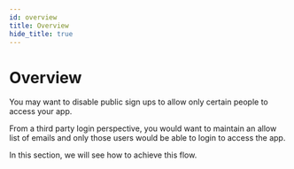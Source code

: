 ```yaml
---
id: overview
title: Overview
hide_title: true
---
```


# Overview

You may want to disable public sign ups to allow only certain people to access your app.

From a third party login perspective, you would want to maintain an allow list of emails and only those users would be able to login to access the app.

In this section, we will see how to achieve this flow.